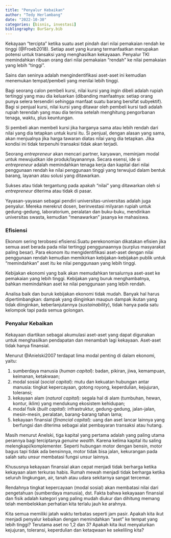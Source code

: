 ```yaml
---
title: "Penyalur Kebaikan"
author: "Tedy Herlambang"
date: "2022-10-30"
categories: [bisnis, investasi]
bibliography: BurSary.bib
---
```


Kekayaan "tercipta" ketika suatu aset pindah dari nilai pemakaian rendah ke tinggi (@Froeb2018). Setiap aset yang kurang termanfaatkan merupakan potensi untuk transaksi yang menghasilkan kekayaaan. Penyalur TKI memindahkan ribuan orang dari nilai pemakaian "rendah" ke nilai pemakaian yang lebih "tinggi".

Sains dan seninya adalah mengindentifikasi aset-aset ini kemudian menemukan tempat/pembeli yang menilai lebih tinggi.

Bagi seorang calon pembeli kursi, nilai kursi yang ingin dibeli adalah rupiah tertinggi yang mau dia keluarkan (dibanding manfaatnya: setiap orang punya selera tersendiri sehingga manfaat suatu barang bersifat subyektif). Bagi si penjual kursi, nilai kursi yang ditawar oleh pembeli kursi tadi adalah rupiah terendah yang mau dia terima setelah menghitung pengorbanan tenaga, waktu, plus keuntungan.

Si pembeli akan membeli kursi jika harganya sama atau lebih rendah dari nilai yang dia tetapkan untuk kursi itu. Si penjual, dengan alasan yang sama, akan menjualnya jika harga tawaran diatas nilai yang dia tetapkan. Jika kondisi ini tidak terpenuhi transaksi tidak akan terjadi.

Seorang *entrepreneur* akan mencari partner, karyawan, meminjam modal untuk mewujudkan ide produk/layanannya. Secara esensi, ide si *entrepreneur* adalah memindahkan tenaga kerja dan kapital dari nilai penggunaan rendah ke nilai penggunaan tinggi yang terwujud dalam bentuk barang, layanan atau solusi yang ditawarkan.

Sukses atau tidak tergantung pada apakah "nilai" yang ditawarkan oleh si *entrepreneur* diterima atau tidak di pasar.

Yayasan-yayasan sebagai pendiri universitas-universitas adalah juga penyalur. Mereka merekrut dosen, berinvestasi milyaran rupiah untuk gedung-gedung, laboratorium, peralatan dan buku-buku, mendirikan universitas swasta, kemudian "menawarkan" jasanya ke mahasiswa.

### Efisiensi

Ekonom sering terobsesi efisiensi.Suatu perekonomian dikatakan efisien jika semua aset berada pada nilai tertinggi penggunaannya (surplus masyarakat paling besar). Para ekonom itu mengidentifikasi aset-aset dengan nilai penggunaan rendah kemudian memikirkan kebijakan-kebijakan publik untuk "memindahkan" aset itu ke nilai penggunaan yang lebih tinggi.

Kebijakan ekonomi yang baik akan memudahkan tersalurnya aset-aset ke pemakaian yang lebih tinggi. Kebijakan yang buruk menghambatnya, bahkan memindahkan aset ke nilai penggunaan yang lebih rendah.

Analisa baik dan buruk kebijakan ekonomi tidak mudah. Banyak hal harus dipertimbangkan: dampak yang diinginkan maupun dampak ikutan yang tidak diinginkan, keberlanjutannya (*sustainability*), tidak hanya pada satu kelompok tapi pada semua golongan.

### Penyalur Kebaikan

Kekayaan diartikan sebagai akumulasi aset-aset yang dapat digunakan untuk menghasilkan pendapatan dan menambah lagi kekayaan. Aset-aset tidak hanya finansial.

Menurut @Anielski2007 terdapat lima modal penting di dalam ekonomi, yaitu:

1.  sumberdaya manusia (*human capital*): badan, pikiran, jiwa, kemampuan, keimanan, ketakwaan;
2.  modal sosial (*social capital*): mutu dan kekuatan hubungan antar manusia: tingkat kepercayaan, gotong royong, keperdulian, kejujuran, toleransi;
3.  kekayaan alam (*natural capital*): segala hal di alam (tumbuhan, hewan, kontur, iklim) yang mendukung ekosistem kehidupan;
4.  modal fisik (*built capital*): infrastruktur, gedung-gedung, jalan-jalan, mesin-mesin, peralatan, barang-barang tahan lama;
5.  kekayaan finansial (*financial capital*): uang dan aset lancar lainnya yang berfungsi dan diterima sebagai alat pembayaran transaksi atau hutang.

Masih menurut Anelski, tiga kapital yang pertama adalah yang paling utama perannya bagi terciptanya *genuine wealth*. Karena kelima kapital itu saling melengkapi/komplementer. Seperti hubungan motor dengan bensin, motor bagus tapi tidak ada bensinnya, motor tidak bisa jalan, kekurangan pada salah satu unsur membatasi fungsi unsur lainnya.

Khususnya kekayaan finansial akan cepat menjadi tidak berharga ketika kekayaan alam terkuras habis. Rumah mewah menjadi tidak berharga ketika seluruh lingkungan, air, tanah atau udara sekitarnya sangat tercemar.

Rendahnya tingkat kepercayaan (modal sosial) akan membatasi nilai dari pengetahuan (sumberdaya manusia), dst. Fakta bahwa kekayaaan finansial dan fisik adalah kategori yang paling mudah diukur dan dihitung memang telah membelokkan perhatian kita terlalu jauh ke arahnya.

Kita semua memiliki jatah waktu terbatas seperti jam pasir. Apakah kita ikut menjadi penyalur kebaikan dengan memindahkan "aset" ke tempat yang lebih tinggi? Terutama aset no 1,2 dan 3? Apakah kita ikut menyalurkan kejujuran, toleransi, keperdulian dan ketaqwaan ke sekeliling kita?